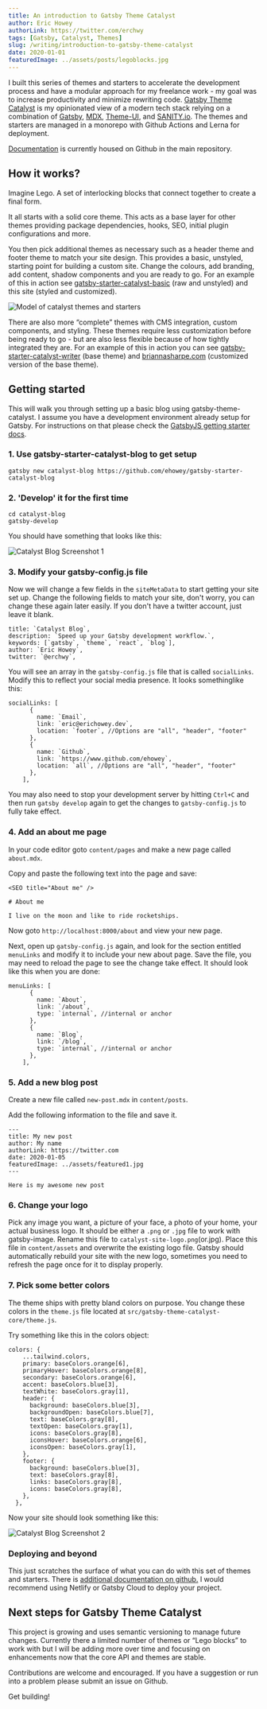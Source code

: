 ```yaml
---
title: An introduction to Gatsby Theme Catalyst
author: Eric Howey
authorLink: https://twitter.com/erchwy
tags: [Gatsby, Catalyst, Themes]
slug: /writing/introduction-to-gatsby-theme-catalyst
date: 2020-01-01
featuredImage: ../assets/posts/legoblocks.jpg
---
```


I built this series of themes and starters to accelerate the development process and have a modular approach for my freelance work - my goal was to increase productivity and minimize rewriting code. [Gatsby Theme Catalyst](https://github.com/ehowey/gatsby-theme-catalyst) is my opinionated view of a modern tech stack relying on a combination of [Gatsby](https://www.gatsbyjs.org/), [MDX](https://mdxjs.com/), [Theme-UI](https://theme-ui.com/), and [SANITY.io](https://theme-ui.com/). The themes and starters are managed in a monorepo with Github Actions and Lerna for deployment.

[Documentation](https://github.com/ehowey/gatsby-theme-catalyst) is currently housed on Github in the main repository.

## How it works?

Imagine Lego. A set of interlocking blocks that connect together to create a final form.

It all starts with a solid core theme. This acts as a base layer for other themes providing package dependencies, hooks, SEO, initial plugin configurations and more.

You then pick additional themes as necessary such as a header theme and footer theme to match your site design. This provides a basic, unstyled, starting point for building a custom site. Change the colours, add branding, add content, shadow components and you are ready to go. For an example of this in action see [gatsby-starter-catalyst-basic](https://gatsby-starter-catalyst-basic.netlify.com/) (raw and unstyled) and this site (styled and customized).

![Model of catalyst themes and starters](../assets/posts/catalyst-model.jpg "Model of catalyst themes and starters")

There are also more “complete” themes with CMS integration, custom components, and styling. These themes require less customization before being ready to go - but are also less flexible because of how tightly integrated they are. For an example of this in action you can see [gatsby-starter-catalyst-writer](https://gatsby-starter-catalyst-writer.netlify.com/) (base theme) and [briannasharpe.com](https://www.briannasharpe.com/) (customized version of the base theme).

## Getting started

This will walk you through setting up a basic blog using gatsby-theme-catalyst. I assume you have a development environment already setup for Gatsby. For instructions on that please check the [GatsbyJS getting starter docs](https://www.gatsbyjs.org/tutorial/).

### 1. Use gatsby-starter-catalyst-blog to get setup

```
gatsby new catalyst-blog https://github.com/ehowey/gatsby-starter-catalyst-blog
```

### 2. 'Develop' it for the first time

```
cd catalyst-blog
gatsby-develop
```

You should have something that looks like this:

![Catalyst Blog Screenshot 1](../assets/posts/cat-blog-screenshot-1.png "Catalyst Blog Screenshot 1")

### 3. Modify your gatsby-config.js file

Now we will change a few fields in the `siteMetaData` to start getting your site set up. Change the following fields to match your site, don't worry, you can change these again later easily. If you don't have a twitter account, just leave it blank.

```
title: `Catalyst Blog`,
description: `Speed up your Gatsby development workflow.`,
keywords: [`gatsby`, `theme`, `react`, `blog`],
author: `Eric Howey`,
twitter: `@erchwy`,
```

You will see an array in the `gatsby-config.js` file that is called `socialLinks`. Modify this to reflect your social media presence. It looks somethinglike this:

```
socialLinks: [
      {
        name: `Email`,
        link: `eric@erichowey.dev`,
        location: `footer`, //Options are "all", "header", "footer"
      },
      {
        name: `Github`,
        link: `https://www.github.com/ehowey`,
        location: `all`, //Options are "all", "header", "footer"
      },
    ],
```

You may also need to stop your development server by hitting `Ctrl+C` and then run `gatsby develop` again to get the changes to `gatsby-config.js` to fully take effect.

### 4. Add an about me page

In your code editor goto `content/pages` and make a new page called `about.mdx`.

Copy and paste the following text into the page and save:

```
<SEO title="About me" />

# About me

I live on the moon and like to ride rocketships.
```

Now goto `http://localhost:8000/about` and view your new page.

Next, open up `gatsby-config.js` again, and look for the section entitled `menuLinks` and modify it to include your new about page. Save the file, you may need to reload the page to see the change take effect. It should look like this when you are done:

```
menuLinks: [
      {
        name: `About`,
        link: `/about`,
        type: `internal`, //internal or anchor
      },
      {
        name: `Blog`,
        link: `/blog`,
        type: `internal`, //internal or anchor
      },
    ],
```

### 5. Add a new blog post

Create a new file called `new-post.mdx` in `content/posts`.

Add the following information to the file and save it.

```
---
title: My new post
author: My name
authorLink: https://twitter.com
date: 2020-01-05
featuredImage: ../assets/featured1.jpg
---

Here is my awesome new post
```

### 6. Change your logo

Pick any image you want, a picture of your face, a photo of your home, your actual business logo. It should be either a `.png` or `.jpg` file to work with gatsby-image. Rename this file to `catalyst-site-logo.png`(or.jpg). Place this file in `content/assets` and overwrite the existing logo file. Gatsby should automatically rebuild your site with the new logo, sometimes you need to refresh the page once for it to display properly.

### 7. Pick some better colors

The theme ships with pretty bland colors on purpose. You change these colors in the `theme.js` file located at `src/gatsby-theme-catalyst-core/theme.js`.

Try something like this in the colors object:

```
colors: {
    ...tailwind.colors,
    primary: baseColors.orange[6],
    primaryHover: baseColors.orange[8],
    secondary: baseColors.orange[6],
    accent: baseColors.blue[3],
    textWhite: baseColors.gray[1],
    header: {
      background: baseColors.blue[3],
      backgroundOpen: baseColors.blue[7],
      text: baseColors.gray[8],
      textOpen: baseColors.gray[1],
      icons: baseColors.gray[8],
      iconsHover: baseColors.orange[6],
      iconsOpen: baseColors.gray[1],
    },
    footer: {
      background: baseColors.blue[3],
      text: baseColors.gray[8],
      links: baseColors.gray[8],
      icons: baseColors.gray[8],
    },
  },
```

Now your site should look something like this:

![Catalyst Blog Screenshot 2](../assets/posts/cat-blog-screenshot-2.png "Catalyst Blog Screenshot 2")

### Deploying and beyond

This just scratches the surface of what you can do with this set of themes and starters. There is [additional documentation on github.](https://github.com/ehowey/gatsby-theme-catalyst) I would recommend using Netlify or Gatsby Cloud to deploy your project.

## Next steps for Gatsby Theme Catalyst

This project is growing and uses semantic versioning to manage future changes. Currently there a limited number of themes or “Lego blocks” to work with but I will be adding more over time and focusing on enhancements now that the core API and themes are stable.

Contributions are welcome and encouraged. If you have a suggestion or run into a problem please submit an issue on Github.

Get building!
